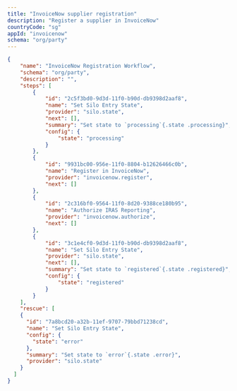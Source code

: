 ```yaml
---
title: "InvoiceNow supplier registration"
description: "Register a supplier in InvoiceNow"
countryCode: "sg"
appId: "invoicenow"
schema: "org/party"
---
```



```json Example InvoiceNow supplier registration workflow with states
{
    "name": "InvoiceNow Registration Workflow",
    "schema": "org/party",
    "description": "",
    "steps": [
        {
            "id": "2c5f3bd0-9d3d-11f0-b90d-db9398d2aaf8",
            "name": "Set Silo Entry State",
            "provider": "silo.state",
            "next": [],
            "summary": "Set state to `processing`{.state .processing}",
            "config": {
                "state": "processing"
            }
        },
        {
            "id": "9931bc00-956e-11f0-8804-b12626466c0b",
            "name": "Register in InvoiceNow",
            "provider": "invoicenow.register",
            "next": []
        },
        {
            "id": "2c316bf0-9564-11f0-8d20-9388ce180b95",
            "name": "Authorize IRAS Reporting",
            "provider": "invoicenow.authorize",
            "next": []
        },
        {
            "id": "3c1e4cf0-9d3d-11f0-b90d-db9398d2aaf8",
            "name": "Set Silo Entry State",
            "provider": "silo.state",
            "next": [],
            "summary": "Set state to `registered`{.state .registered}",
            "config": {
                "state": "registered"
            }
        }
    ],
    "rescue": [
    {
      "id": "7a8bcd20-a32b-11ef-9707-79bbd71238cd",
      "name": "Set Silo Entry State",
      "config": {
        "state": "error"
      },
      "summary": "Set state to `error`{.state .error}",
      "provider": "silo.state"
    }
  ]
}
```